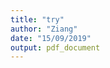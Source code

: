 ```yaml
---
title: "try"
author: "Ziang"
date: "15/09/2019"
output: pdf_document
---
```

\begin{equation}\begin{aligned}\label{eqn:new1}
\tilde W = \big[\eta_{11},\eta_{12},...,\eta_{1k},\eta_{2k},...,\eta_{nk},\Gamma_1,...,\Gamma_q,\beta_1,...,\beta_p,\text{log}(\lambda_1),...,\text{log}(\lambda_k)\big]^T\\
         \end{aligned}\end{equation}
